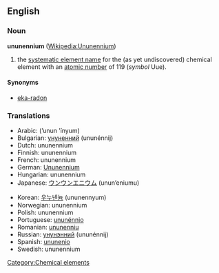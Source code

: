 ==English==
{{elements|Uue|ununoctium|Uub|unbinilium|Ubn}}
===Noun===
'''ununennium''' ([[w:Ununennium|Wikipedia:Ununennium]])

# the [[systematic element name]] for the (as yet undiscovered) chemical element with an [[atomic number]] of 119 (''symbol'' Uue).

====Synonyms====
*[[eka-radon]]

===Translations===
{{top}}
*Arabic: {{ARchar|[[أونون إينيوم]]}} (’unun ’ínyum) {{m}}
*Bulgarian: [[унуненний]] (ununénnij) {{m}}
*Dutch: ununennium {{n}}
*Finnish: ununennium
*French: ununennium {{m}}
*German: [[Ununennium]] {{n}}
*Hungarian: ununennium
*Japanese: [[ウンウンエニウム]] (unun’eniumu)
{{mid}}
*Korean: [[우누넨늄]] (ununennyum)
*Norwegian: ununennium
*Polish: ununennium {{m}}
*Portuguese: [[ununénnio]] {{m}}
*Romanian: [[ununenniu]] {{n}}
*Russian: [[унунэнний]] (ununénnij) {{m}}
*Spanish: [[ununenio]] {{m}}
*Swedish: ununennium
{{bottom}}

[[Category:Chemical elements]]